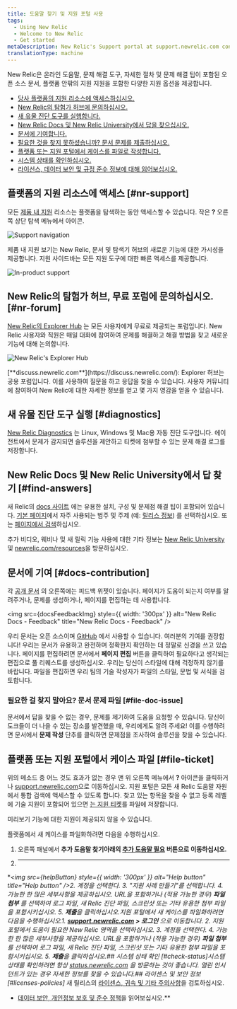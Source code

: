 ```yaml
---
title: 도움말 찾기 및 지원 포털 사용
tags:
  - Using New Relic
  - Welcome to New Relic
  - Get started
metaDescription: New Relic's Support portal at support.newrelic.com contains several levels of self-help informational resources and support services.
translationType: machine
---
```







New Relic은 온라인 도움말, 문제 해결 도구, 자세한 절차 및 문제 해결 팁이 포함된 오픈 소스 문서, 플랫폼 안팎의 지원 지원을 포함한 다양한 지원 옵션을 제공합니다.

* [당사 플랫폼의 지원 리소스에 액세스하십시오.](#nr-support)
* [New Relic의 탐험가 허브에 문의하십시오.](#nr-forum)
* [새 유물 진단 도구를 실행합니다.](#diagnostics)
* [New Relic Docs 및 New Relic University에서 답을 찾으십시오.](#find-answers)
* [문서에 기여합니다.](#docs-contribution)
* [필요한 것을 찾지 못하셨습니까? 문서 문제를 제출하십시오.](#file-doc-issue)
* [플랫폼 또는 지원 포털에서 케이스를 파일로 작성합니다.](#file-ticket)
* [시스템 상태를 확인하십시오.](#check-status)
* [라이선스, 데이터 보안 및 규정 준수 정보에 대해 읽어보십시오.](#licenses-policies)

## 플랫폼의 지원 리소스에 액세스 [#nr-support]

모든 [제품 내 지원](https://one.newrelic.com/redirect/support) 리소스는 플랫폼을 탐색하는 동안 액세스할 수 있습니다. 작은 **?** 오른쪽 상단 탐색 메뉴에서 아이콘.

<img
  title="Support navigation"
  alt="Support navigation"
  src={supportNav}
/>

제품 내 지원 보기는 New Relic, 문서 및 탐색기 허브의 새로운 기능에 대한 가시성을 제공합니다. 지원 사이드바는 모든 지원 도구에 대한 빠른 액세스를 제공합니다.

<img
  title="New Relic's in-product support"
  alt="In-product support"
  src={inProductSupport}
/>

## New Relic의 탐험가 허브, 무료 포럼에 문의하십시오. [#nr-forum]

[New Relic의 Explorer Hub](https://discuss.newrelic.com/) 는 모든 사용자에게 무료로 제공되는 포럼입니다. New Relic 사용자와 직원은 매일 대화에 참여하여 문제를 해결하고 해결 방법을 찾고 새로운 기능에 대해 논의합니다.

<img
  title="New Relic's Explorer Hub"
  alt="New Relic's Explorer Hub"
  src={newRelicExplorersHub}
/>

<figcaption>
  [**discuss.newrelic.com**](https://discuss.newrelic.com/): Explorer 허브는 공용 포럼입니다. 이를 사용하여 질문을 하고 응답을 찾을 수 있습니다. 사용자 커뮤니티에 참여하여 New Relic에 대한 자세한 정보를 얻고 몇 가지 영감을 얻을 수 있습니다.
</figcaption>

## 새 유물 진단 도구 실행 [#diagnostics]

[New Relic Diagnostics](/docs/using-new-relic/cross-product-functions/troubleshooting/new-relic-diagnostics) 는 Linux, Windows 및 Mac용 자동 진단 도구입니다. 에이전트에서 문제가 감지되면 솔루션을 제안하고 티켓에 첨부할 수 있는 문제 해결 로그를 저장합니다.

## New Relic Docs 및 New Relic University에서 답 찾기 [#find-answers]

새 Relic의 [docs 사이트](https://docs.newrelic.com) 에는 유용한 설치, 구성 및 문제점 해결 팁이 포함되어 있습니다. [기본 페이지](http://docs.newrelic.com)에서 자주 사용되는 범주 및 주제 (예: [릴리스 정보](/docs/release-notes)) 를 선택하십시오. 또는 [페이지에서 검색](http://docs.newrelic.com/search)하십시오.

추가 비디오, 웨비나 및 새 릴릭 기능 사용에 대한 기타 정보는 [New Relic University](https://learn.newrelic.com/) 및 [newrelic.com/resources](https://newrelic.com/resources/videos)을 방문하십시오.

## 문서에 기여 [#docs-contribution]

각 [공개 문서](https://docs.newrelic.com) 의 오른쪽에는 피드백 위젯이 있습니다. 페이지가 도움이 되는지 여부를 알려주거나, 문제를 생성하거나, 페이지를 편집하는 데 사용합니다.

<img
  src={docsFeedbackImg}
  style={{ width: '300px' }}
  alt="New Relic Docs - Feedback"
  title="New Relic Docs - Feedback"
/>

우리 문서는 오픈 소스이며 [GitHub](https://github.com/newrelic/docs-website) 에서 사용할 수 있습니다. 여러분의 기여를 권장합니다! 우리는 문서가 유용하고 완전하며 정확한지 확인하는 데 정말로 신경을 쓰고 있습니다. 페이지를 편집하려면 문서에서 **페이지 편집** 버튼을 클릭하여 필요하다고 생각되는 편집으로 풀 리퀘스트를 생성하십시오. 우리는 당신이 스타일에 대해 걱정하지 않기를 바랍니다. 파일을 편집하면 우리 팀의 기술 작성자가 파일의 스타일, 문법 및 서식을 검토합니다.

### 필요한 걸 찾지 말아요? 문서 문제 파일 [#file-doc-issue]

문서에서 답을 찾을 수 없는 경우, 문제를 제기하여 도움을 요청할 수 있습니다. 당신이 도크들이 더 나을 수 있는 장소를 발견했을 때, 우리에게도 알려 주세요! 이를 수행하려면 문서에서 **문제 작성** 단추를 클릭하면 문제점을 조사하여 솔루션을 찾을 수 있습니다.

## 플랫폼 또는 지원 포털에서 케이스 파일 [#file-ticket]

위의 메소드 중 어느 것도 효과가 없는 경우 맨 위 오른쪽 메뉴에서 **?** 아이콘을 클릭하거나 [support.newrelic.com](https://support.newrelic.com)으로 이동하십시오. 지원 포털은 모든 새 Relic 도움말 자원에서 통합 검색에 액세스할 수 있도록 합니다. 찾고 있는 항목을 찾을 수 없고 등록 레벨에 기술 지원이 포함되어 있으면 [는 지원 티켓](https://support.newrelic.com/s/inbox)를 파일에 저장합니다.

<Callout variant="important">
  미리보기 기능에 대한 지원이 제공되지 않을 수 있습니다.
</Callout>

플랫폼에서 새 케이스를 파일화하려면 다음을 수행하십시오.

1. 오른쪽 패널에서 **추가 도움말 찾기아래의 **[추가 도움말 필요](https://one.newrelic.com/redirect/support)** 버튼으로 이동하십시오.**
2. ****

**<img
  src={helpButton}
  style={{ width: '300px' }}
  alt="Help button"
  title="Help button"
/>2. 계정을 선택한다.
3. "지원 사례 만들기"를 선택합니다.
4. 가능한 한 많은 세부사항을 제공하십시오. URL을 포함하거나 (적용 가능한 경우) **파일 첨부** 를 선택하여 로그 파일, 새 Relic 진단 파일, 스크린샷 또는 기타 유용한 첨부 파일을 포함시키십시오.
5. **제출**을 클릭하십시오.지원 포털에서 새 케이스를 파일화하려면 다음을 수행하십시오.1. **[support.newrelic.com](https://support.newrelic.com) > 로그인** 으로 이동합니다.
2. 지원 포털에서 도움이 필요한 New Relic 영역을 선택하십시오.
3. 계정을 선택한다.
4. 가능한 한 많은 세부사항을 제공하십시오. URL을 포함하거나 (적용 가능한 경우) **파일 첨부** 를 선택하여 로그 파일, 새 Relic 진단 파일, 스크린샷 또는 기타 유용한 첨부 파일을 포함시키십시오.
5. **제출**을 클릭하십시오.## 시스템 상태 확인 [#check-status]시스템 상태를 확인하려면 항상 [status.newrelic.com](https://status.newrelic.com/) 을 방문하는 것이 좋습니다. 열린 인시던트가 있는 경우 자세한 정보를 찾을 수 있습니다.## 라이센스 및 보안 정보 [#licenses-policies]* 새 릴리스의 [라이센스, 귀속 및 기타 주의사항](/docs/licenses)을 검토하십시오.
* [데이터 보안, 개인정보 보호 및 준수 정책](/docs/security)을 읽어보십시오.**